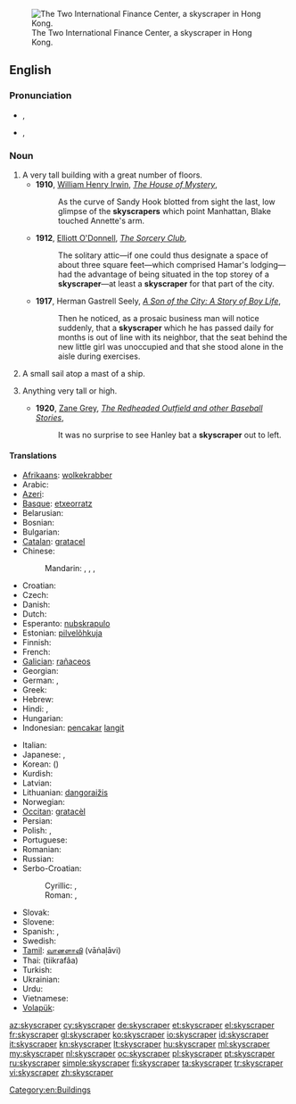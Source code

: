 {{wikipedia}}
[[Image:HK-2IFC-sj cropped.jpg|thumb|right|The Two International Finance Center, a skyscraper in Hong Kong.]]
==English==

===Pronunciation===
* {{a|UK}} {{IPA|/ˈskaɪˌskɹeɪp.ə(ɹ)/}}, {{SAMPA|/"skaI%skr\eIp.@(r\)/}}
* {{a|GenAm}} {{IPA|/ˈskaɪˌskɹeɪpɚ/}}, {{SAMPA|/"skaI%skr\eIp@`/}}

===Noun===
{{en-noun}}

# A very tall building with a great number of floors.
#* '''1910''', [[w:William Henry Irwin|William Henry Irwin]], ''[http://www.gutenberg.org/cache/epub/12678/pg12678.txt The House of Mystery]'',
#*: As the curve of Sandy Hook blotted from sight the last, low glimpse of the '''skyscrapers''' which point Manhattan, Blake touched Annette's arm.
#* '''1912''', [[w:Elliott O'Donnell|Elliott O'Donnell]], ''[http://www.gutenberg.org/files/14317/14317-h/14317-h.htm The Sorcery Club]'',
#*: The solitary attic—if one could thus designate a space of about three square feet—which comprised Hamar's lodging—had the advantage of being situated in the top storey of a '''skyscraper'''—at least a '''skyscraper''' for that part of the city.
#* '''1917''', Herman Gastrell Seely, ''[http://www.gutenberg.org/files/20708/20708-h/20708-h.htm A Son of the City: A Story of Boy Life]'',
#*: Then he noticed, as a prosaic business man will notice suddenly, that a '''skyscraper''' which he has passed daily for months is out of line with its neighbor, that the seat behind the new little girl was unoccupied and that she stood alone in the aisle during exercises.
# {{archaic}} A small sail atop a mast of a ship.
# {{figuratively}} Anything very tall or high.
#* '''1920''', [[w:Zane Grey|Zane Grey]], ''[http://www.gutenberg.org/files/385/385-h/385-h.htm The Redheaded Outfield and other Baseball Stories]'',
#*: It was no surprise to see Hanley bat a '''skyscraper''' out to left.

====Translations====
{{trans-top|tall building}}
* [[Afrikaans]]: [[wolkekrabber]]
* Arabic: {{t|ar|ناطحة سحاب|f|tr=naaTiHat saHaab|sc=Arab}}
* [[Azeri]]: {{t-|az|göydələn|xs=Azeri}}
* [[Basque]]: [[etxeorratz]]
* Belarusian: {{t|be|небасяг|m|tr=nebasjáh|sc=Cyrl}}
* Bosnian: {{t-|bs|neboder}}
* Bulgarian: {{t|bg|небостъргач|m|tr=nebostărgač|sc=Cyrl}}
* [[Catalan]]: [[gratacel]] {{m}}
* Chinese:
*: Mandarin: {{t-|cmn|摩天大樓|sc=Hani}}, {{t-|cmn|摩天大楼|tr=mótiān dàlóu|sc=Hani}}, {{t|zh|摩天樓|sc=Hani}}, {{t|zh|摩天楼|tr=mótiānlóu|sc=Hani}}
* Croatian: {{t-|hr|neboder|m|alt=nȅbodēr}}
* Czech: {{t-|cs|mrakodrap|m}}
* Danish: {{t|da|skyskraber|c}}
* Dutch: {{t+|nl|wolkenkrabber|m}}
* Esperanto: [[nubskrapulo]]
* Estonian: [[pilvelõhkuja]]
* Finnish: {{t+|fi|pilvenpiirtäjä}}
* French: {{t+|fr|gratte-ciel|m}}
* [[Galician]]: [[rañaceos]] {{m}}
* Georgian: {{t|ka|ცათამბჯენი|tr=tsatambjeni|sc=Geor}}
* German: {{t+|de|Wolkenkratzer|m}}, {{t+|de|Hochhaus|n}}
* Greek: {{t+|el|ουρανοξύστης|m|tr=uranoxístis}}
* Hebrew: {{t+|he|גורד שחקים|m|alt=גּוֹרֵד־שְׁחָקִים|tr=goréd-sh'khakím}}
* Hindi: {{t|hi|गगनचुंबी इमारत|tr=gaganacumbī imārat|sc=Deva}}, {{t|hi|गगनचुम्बी इमारत|tr=gaganacumbī imārat|sc=Deva}}
* Hungarian: {{t+|hu|felhőkarcoló}}
* Indonesian: [[pencakar]] [[langit]]
{{trans-mid}}
* Italian: {{t+|it|grattacielo|m}}
* Japanese: {{t|ja|超高層ビル|tr=chōkōsō-biru|sc=Jpan}}, {{t|ja|摩天楼|tr=まてんろう, matenrō|sc=Jpan}}
* Korean: {{t|ko|마천루|tr=macheollu|sc=Kore}} ({{t|ko|摩天樓|sc=Kore}})
* Kurdish: {{t+|ku|balexane|f}}
* Latvian: {{t+|lv|debesskrāpis|xs=Latvian}}
* Lithuanian: [[dangoraižis]]
* Norwegian: {{t|no|skyskraper}}
* [[Occitan]]: [[gratacèl]] {{m}}
* Persian: {{t+|fa|آسمانخراش|xs=Persian}}
* Polish: {{t+|pl|wieżowiec|m}}, {{t+|pl|drapacz chmur|m}}
* Portuguese: {{t-|pt|arranha-céu|m}}
* Romanian: {{t|ro|zgârie-nori}}
* Russian: {{t+|ru|небоскрёб|m|tr=neboskrjób}}
* Serbo-Croatian:
*: Cyrillic: {{t|sh|небодер|m}}, {{t|sh|облакодер|m}}
*: Roman: {{t|sh|neboder|m}}, {{t|sh|oblakoder|m}}
* Slovak: {{t-|sk|mrakodrap|m}}
* Slovene: {{t+|sl|nebotičnik|m}}
* Spanish: {{t-|es|rascacielos|m}},  {{t+|es|torre|f}}
* Swedish: {{t+|sv|skyskrapa|c}}
* [[Tamil]]: [[வானளாவி]] (vāṅaḷāvi)
* Thai: {{Thai|[[ตึกระฟ้า]]}} (tiikrafâa)
* Turkish: {{t+|tr|gökdelen}}
* Ukrainian: {{t|uk|хмарочос|m|tr=xmaročós|sc=Cyrl}}
* Urdu: {{ur-Arab|[[بلند]]}} {{ur-Arab|[[ترین]]}} {{ur-Arab|[[عمارات]]}}
* Vietnamese: {{t|vi|nhà chọc trời}}
* [[Volapük]]: {{t|vo|silikratabumot}}
{{trans-bottom}}

{{trans-top|sail}}
{{trans-mid}}
{{trans-bottom}}

[[Category:en:Buildings]]

[[az:skyscraper]]
[[cy:skyscraper]]
[[de:skyscraper]]
[[et:skyscraper]]
[[el:skyscraper]]
[[fr:skyscraper]]
[[gl:skyscraper]]
[[ko:skyscraper]]
[[io:skyscraper]]
[[id:skyscraper]]
[[it:skyscraper]]
[[kn:skyscraper]]
[[lt:skyscraper]]
[[hu:skyscraper]]
[[ml:skyscraper]]
[[my:skyscraper]]
[[nl:skyscraper]]
[[oc:skyscraper]]
[[pl:skyscraper]]
[[pt:skyscraper]]
[[ru:skyscraper]]
[[simple:skyscraper]]
[[fi:skyscraper]]
[[ta:skyscraper]]
[[tr:skyscraper]]
[[vi:skyscraper]]
[[zh:skyscraper]]
